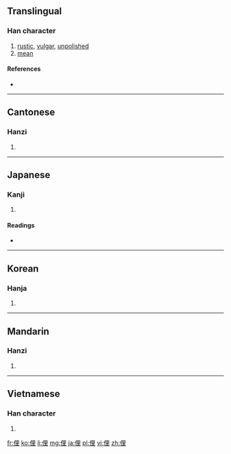 ==Translingual==

===Han character===
{{Han char|rn=9|rad=人|as=07|sn=9|four=2621<sub>4</sub>|canj=人田土 (OWG)}}

# [[rustic]], [[vulgar]], [[unpolished]]
# [[mean]]

====References====
* {{Han ref|kx=0105.140|dkj=00699|dj=0222.030|hdz=10160.010|uh=4FDA|ud=20442|bh=AB5A|bd=43866}}

----

==Cantonese==

===Hanzi===
{{yue-hanzi|jyut=|y=lei5}}

# {{defn|lang=yue|sort=人07}}

----

==Japanese==

===Kanji===
{{ja-kanji|grade=|rs=人07}}

# {{defn|lang=ja|sort=人07}}

====Readings====
* {{ja-readings|on=[[り]] (ri)|kun=[[いやしい]] (iyashii)}}

----

==Korean==

===Hanja===
{{ko-hanja|hangeul=리|rv=ri|mr=ri}}

# {{defn|lang=ko|sort=人07}}

----

==Mandarin==

===Hanzi===
{{cmn-hanzi|pin=[[lǐ]] ([[li3]])|wg=li<sup>3</sup>}}

# {{defn|lang=cmn|sort=人07}}

----

==Vietnamese==

===Han character===
{{vi-hantu|[[lý]], [[lái]], [[lia]], [[lí]]|rs=人07}}

# {{defn|lang=vi|sort=人07}}

[[fr:俚]]
[[ko:俚]]
[[li:俚]]
[[mg:俚]]
[[ja:俚]]
[[pl:俚]]
[[vi:俚]]
[[zh:俚]]